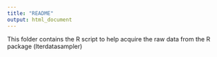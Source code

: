 ```yaml
---
title: "README"
output: html_document
---
```


This folder contains the R script to help acquire the raw data from the R package (lterdatasampler)